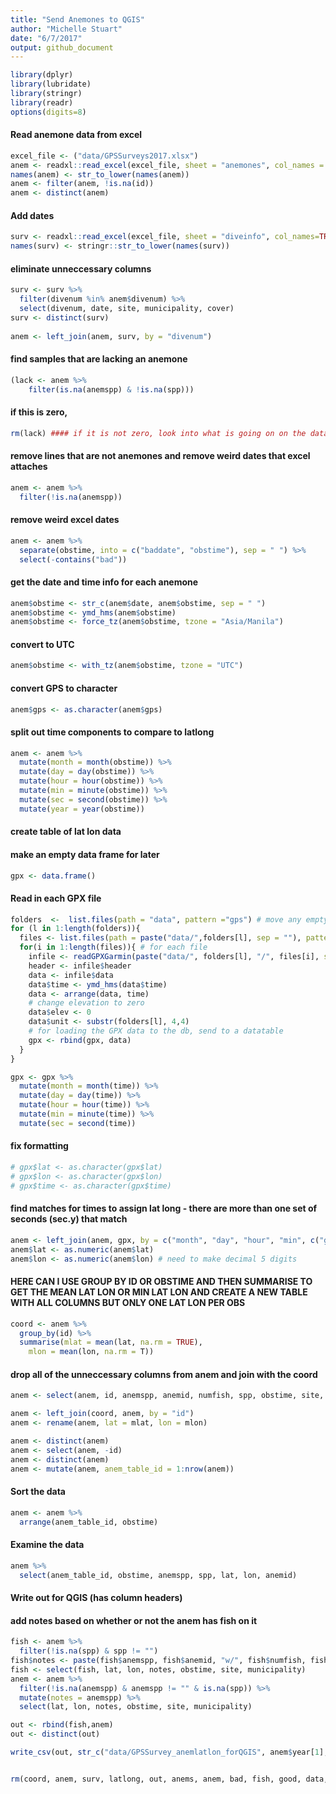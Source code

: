 ```yaml
---
title: "Send Anemones to QGIS"
author: "Michelle Stuart"
date: "6/7/2017"
output: github_document
---
```


```r
library(dplyr)
library(lubridate)
library(stringr)
library(readr)
options(digits=8)
```
  
#### Read anemone data from excel 
```r
excel_file <- ("data/GPSSurveys2017.xlsx")
anem <- readxl::read_excel(excel_file, sheet = "anemones", col_names = TRUE, na = "")
names(anem) <- str_to_lower(names(anem))
anem <- filter(anem, !is.na(id))
anem <- distinct(anem)
```


#### Add dates
```r
surv <- readxl::read_excel(excel_file, sheet = "diveinfo", col_names=TRUE)
names(surv) <- stringr::str_to_lower(names(surv))
```

#### eliminate unneccessary columns

```r
surv <- surv %>% 
  filter(divenum %in% anem$divenum) %>% 
  select(divenum, date, site, municipality, cover)
surv <- distinct(surv)
    
anem <- left_join(anem, surv, by = "divenum")
```

#### find samples that are lacking an anemone
```r
(lack <- anem %>% 
    filter(is.na(anemspp) & !is.na(spp)))
```

#### if this is zero, 
```r
rm(lack) #### if it is not zero, look into what is going on on the data sheet
```


#### remove lines that are not anemones and remove weird dates that excel attaches
```r
anem <- anem %>% 
  filter(!is.na(anemspp))
```


#### remove weird excel dates
```r
anem <- anem %>% 
  separate(obstime, into = c("baddate", "obstime"), sep = " ") %>%
  select(-contains("bad")) 
```


#### get the date and time info for each anemone
```r
anem$obstime <- str_c(anem$date, anem$obstime, sep = " ")
anem$obstime <- ymd_hms(anem$obstime)
anem$obstime <- force_tz(anem$obstime, tzone = "Asia/Manila")
```


#### convert to UTC
```r
anem$obstime <- with_tz(anem$obstime, tzone = "UTC")
```


#### convert GPS to character
```r
anem$gps <- as.character(anem$gps)
```


#### split out time components to compare to latlong
```r
anem <- anem %>% 
  mutate(month = month(obstime)) %>% 
  mutate(day = day(obstime)) %>% 
  mutate(hour = hour(obstime)) %>% 
  mutate(min = minute(obstime)) %>% 
  mutate(sec = second(obstime)) %>% 
  mutate(year = year(obstime))
```


#### create table of lat lon data
#### make an empty data frame for later
```r
gpx <- data.frame()
```

#### Read in each GPX file 
```r
folders  <-  list.files(path = "data", pattern ="gps") # move any empty folders out of the data folder
for (l in 1:length(folders)){
  files <- list.files(path = paste("data/",folders[l], sep = ""), pattern = "*Track*")
  for(i in 1:length(files)){ # for each file
    infile <- readGPXGarmin(paste("data/", folders[l], "/", files[i], sep="")) 
    header <- infile$header
    data <- infile$data
    data$time <- ymd_hms(data$time)
    data <- arrange(data, time)
    # change elevation to zero
    data$elev <- 0
    data$unit <- substr(folders[l], 4,4)
    # for loading the GPX data to the db, send to a datatable
    gpx <- rbind(gpx, data)
  }
}

gpx <- gpx %>% 
  mutate(month = month(time)) %>% 
  mutate(day = day(time)) %>% 
  mutate(hour = hour(time)) %>% 
  mutate(min = minute(time)) %>% 
  mutate(sec = second(time))

```
#### fix formatting
```r
# gpx$lat <- as.character(gpx$lat)
# gpx$lon <- as.character(gpx$lon)
# gpx$time <- as.character(gpx$time)
```


#### find matches for times to assign lat long - there are more than one set of seconds (sec.y) that match
```r
anem <- left_join(anem, gpx, by = c("month", "day", "hour", "min", c("gps" = "unit")))
anem$lat <- as.numeric(anem$lat)
anem$lon <- as.numeric(anem$lon) # need to make decimal 5 digits
```


#### HERE CAN I USE GROUP BY ID OR OBSTIME AND THEN SUMMARISE TO GET THE MEAN LAT LON OR MIN LAT LON AND CREATE A NEW TABLE WITH ALL COLUMNS BUT ONLY ONE LAT LON PER OBS
```r
coord <- anem %>% 
  group_by(id) %>% 
  summarise(mlat = mean(lat, na.rm = TRUE),
    mlon = mean(lon, na.rm = T))
```

#### drop all of the unneccessary columns from anem and join with the coord
```r
anem <- select(anem, id, anemspp, anemid, numfish, spp, obstime, site, municipality)

anem <- left_join(coord, anem, by = "id")
anem <- rename(anem, lat = mlat, lon = mlon)

anem <- distinct(anem)
anem <- select(anem, -id)
anem <- distinct(anem)
anem <- mutate(anem, anem_table_id = 1:nrow(anem))
```


#### Sort the data
```r
anem <- anem %>%
  arrange(anem_table_id, obstime)
```


#### Examine the data
```r
anem %>% 
  select(anem_table_id, obstime, anemspp, spp, lat, lon, anemid)
```

#### Write out for QGIS (has column headers)
#### add notes based on whether or not the anem has fish on it
```r
fish <- anem %>% 
  filter(!is.na(spp) & spp != "")
fish$notes <- paste(fish$anemspp, fish$anemid, "w/", fish$numfish, fish$spp, sep = " ")
fish <- select(fish, lat, lon, notes, obstime, site, municipality)
anem <- anem %>% 
  filter(!is.na(anemspp) & anemspp != "" & is.na(spp)) %>% 
  mutate(notes = anemspp) %>% 
  select(lat, lon, notes, obstime, site, municipality)

out <- rbind(fish,anem)
out <- distinct(out)

write_csv(out, str_c("data/GPSSurvey_anemlatlon_forQGIS", anem$year[1], Sys.Date(), ".csv", sep = ""))


rm(coord, anem, surv, latlong, out, anems, anem, bad, fish, good, data, dives, gpx, files, folder, header, i, infile, l)
```

